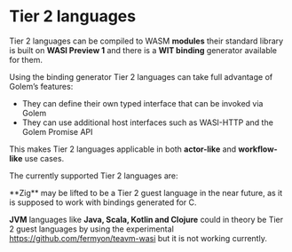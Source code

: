 
# Tier 2 languages

Tier 2 languages can be compiled to WASM **modules** their standard library is built on **WASI Preview 1** and there is a **WIT binding** generator available for them.

Using the binding generator Tier 2 languages can take full advantage of Golem’s features:

- They can define their own typed interface that can be invoked via Golem
- They can use additional host interfaces such as WASI-HTTP and the Golem Promise API

This makes Tier 2 languages applicable in both **actor-like** and **workflow-like** use cases.

The currently supported Tier 2 languages are:

<Cards>
  <Card title="Rust" href="/building-templates/tier-2/rust"/>
  <Card title="Go" href="/building-templates/tier-2/go"/>
  <Card title="Go" href="/building-templates/tier-2/c"/>
  <Card title="Python" href="/building-templates/tier-2/python"/>
  <Card title="Javascript" href="/building-templates/tier-2/javascript"/>
</Cards>

<Callout>
 **Zig** may be lifted to be a Tier 2 guest language in the near future, as it is supposed to work with bindings generated for C.

   **JVM** languages like **Java, Scala, Kotlin and Clojure** could in theory be Tier 2 guest languages by using the experimental https://github.com/fermyon/teavm-wasi but it is not working currently.
</Callout>